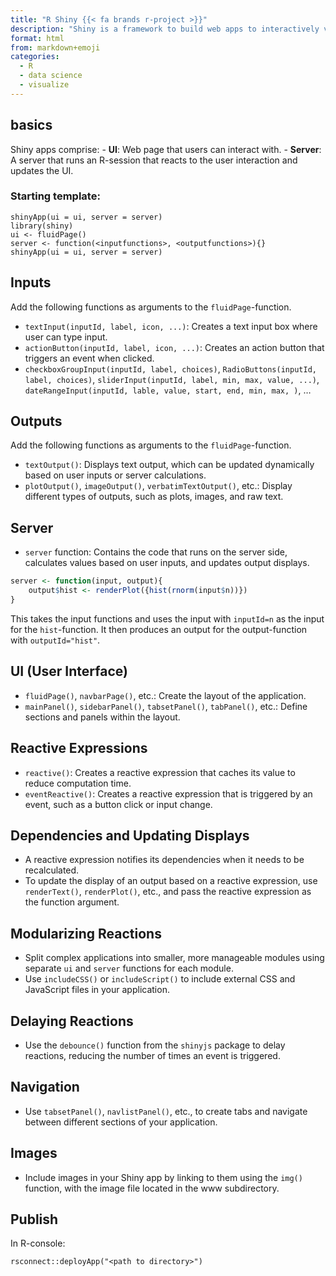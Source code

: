 ```yaml
---
title: "R Shiny {{< fa brands r-project >}}"
description: "Shiny is a framework to build web apps to interactively visualize data."
format: html
from: markdown+emoji
categories:
  - R
  - data science
  - visualize
---
```


## basics

Shiny apps comprise: 
- **UI**: Web page that users can interact with.
- **Server**: A server that runs an R-session that reacts to the user interaction and updates the UI.

### Starting template:

```
shinyApp(ui = ui, server = server)
library(shiny)
ui <- fluidPage()
server <- function(<inputfunctions>, <outputfunctions>){}
shinyApp(ui = ui, server = server)
```

## Inputs

Add the following functions as arguments to the `fluidPage`-function.

- `textInput(inputId, label, icon, ...)`: Creates a text input box where user can type input.
- `actionButton(inputId, label, icon, ...)`: Creates an action button that triggers an event when clicked.
- `checkboxGroupInput(inputId, label, choices)`, ` RadioButtons(inputId, label, choices)`, `sliderInput(inputId, label, min, max, value, ...)`, `dateRangeInput(inputId, lable, value, start, end, min, max, )`, ...

## Outputs

Add the following functions as arguments to the `fluidPage`-function.

- `textOutput()`: Displays text output, which can be updated dynamically based on user inputs or server calculations.
- `plotOutput()`, `imageOutput()`, `verbatimTextOutput()`, etc.: Display different types of outputs, such as plots, images, and raw text.

## Server

- `server` function: Contains the code that runs on the server side, calculates values based on user inputs, and updates output displays.

```R
server <- function(input, output){
    output$hist <- renderPlot({hist(rnorm(input$n))})
}
```

This takes the input functions and uses the input with `inputId=n` as the input for the `hist`-function. 
It then produces an output for the output-function with `outputId="hist"`.

## UI (User Interface)

- `fluidPage()`, `navbarPage()`, etc.: Create the layout of the application.
- `mainPanel()`, `sidebarPanel()`, `tabsetPanel()`, `tabPanel()`, etc.: Define sections and panels within the layout.

## Reactive Expressions

- `reactive()`: Creates a reactive expression that caches its value to reduce computation time.
- `eventReactive()`: Creates a reactive expression that is triggered by an event, such as a button click or input change.

## Dependencies and Updating Displays

- A reactive expression notifies its dependencies when it needs to be recalculated.
- To update the display of an output based on a reactive expression, use `renderText()`, `renderPlot()`, etc., and pass the reactive expression as the function argument.

## Modularizing Reactions

- Split complex applications into smaller, more manageable modules using separate `ui` and `server` functions for each module.
- Use `includeCSS()` or `includeScript()` to include external CSS and JavaScript files in your application.

## Delaying Reactions

- Use the `debounce()` function from the `shinyjs` package to delay reactions, reducing the number of times an event is triggered.

## Navigation

- Use `tabsetPanel()`, `navlistPanel()`, etc., to create tabs and navigate between different sections of your application.

## Images

- Include images in your Shiny app by linking to them using the `img()` function, with the image file located in the www subdirectory.

## Publish

In R-console: 
```
rsconnect::deployApp("<path to directory>")
```

